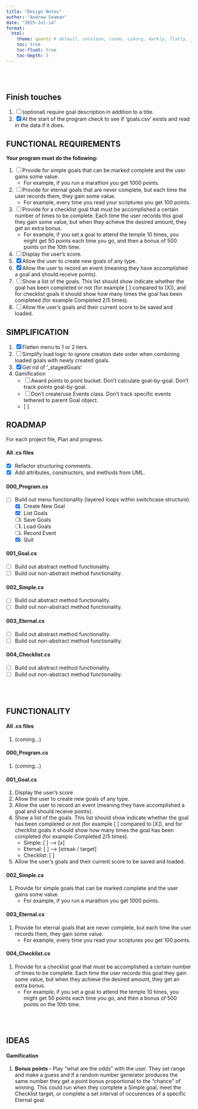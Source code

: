 ```yaml
---
title: "Design Notes"
author: "Andrew Seaman"
date: "2025-Jul-14"
format:
  html:
    theme: quartz # default, cerulean, cosmo, cyborg, darkly, flatly, journal, litera, lumen, lux, materia, minty, morph, pulse, quartz, sandstone, simplex, sketchy, slate, solar, spacelab, superhero, united, vapor, yeti, zephyr
    toc: true
    toc-float: true
    toc-depth: 3
---
```


</BR> </BR>

<!-- —————————————————————————————————————————————————————————————————————————————————————————— -->
## Finish touches
<!-- —————————————————————————————————————————————————————————————————————————————————————————— -->

1. [ ] (optional) require goal description in addition to a title.
2. [x] At the start of the program check to see if 'goals.csv' exists and read in the data if it does.


<!-- —————————————————————————————————————————————————————————————————————————————————————————— -->
## FUNCTIONAL REQUIREMENTS
<!-- —————————————————————————————————————————————————————————————————————————————————————————— -->

**Your program must do the following:**

1. [ ] Provide for simple goals that can be marked complete and the user gains some value.
    - For example, if you run a marathon you get 1000 points.
2. [ ] Provide for eternal goals that are never complete, but each time the user records them, they gain some value.
    - For example, every time you read your scriptures you get 100 points.
3. [ ] Provide for a checklist goal that must be accomplished a certain number of times to be complete. Each time the user records this goal they gain some value, but when they achieve the desired amount, they get an extra bonus.
    - For example, if you set a goal to attend the temple 10 times, you might get 50 points each time you go, and then a bonus of 500 points on the 10th time.
4. [ ] Display the user's score.
5. [x] Allow the user to create new goals of any type.
6. [x] Allow the user to record an event (meaning they have accomplished a goal and should receive points).
7. [ ] Show a list of the goals. This list should show indicate whether the goal has been completed or not (for example [ ] compared to [X]), and for checklist goals it should show how many times the goal has been completed (for example Completed 2/5 times).
8. [ ] Allow the user's goals and their current score to be saved and loaded.

<!-- —————————————————————————————————————————————————————————————————————————————————————————— -->
## SIMPLIFICATION
<!-- —————————————————————————————————————————————————————————————————————————————————————————— -->

1. [x] Flatten menu to 1 or 2 tiers.
2. [ ] Simplify load logic to ignore creation date order when combining loaded goals with newly created goals.
3. [x] Get rid of '_stagedGoals'
4. Gamification
    - [ ] Award points to point bucket. Don't calculate goal-by-goal. Don't track points goal-by-goal.
    - [ ] Don't create/use Events class. Don't track specific events tethered to parent Goal object.
    - [ ] 

<!-- —————————————————————————————————————————————————————————————————————————————————————————— -->
## ROADMAP
<!-- —————————————————————————————————————————————————————————————————————————————————————————— -->

For each project file, Plan and progress.

#### All .cs files
- [x] Refactor structuring comments.
- [x] Add attributes, constructors, and methods from UML.
<!-- - [ ]  -->

#### 000_Program.cs
- [ ] Build out menu functionality (layered loops within switchcase structure).
    1. [x] Create New Goal
    2. [x] List Goals
    3. [ ] Save Goals
    4. [ ] Load Goals
    5. [ ] Record Event
    <!-- 2. [ ] TopMenu: Level 2 (Customization)
        1. [ ] Update username
        2. [ ] Delete account (perhaps name the goals.(txt/csv/json) file after the user and delete that file.) -->
    6. [x] Quit

#### 001_Goal.cs
- [ ] Build out abstract method functionality.
- [ ] Build out non-abstract method functionality.

#### 002_Simple.cs
- [ ] Build out abstract method functionality.
- [ ] Build out non-abstract method functionality.

#### 003_Eternal.cs
- [ ] Build out abstract method functionality.
- [ ] Build out non-abstract method functionality.

#### 004_Checklist.cs
- [ ] Build out abstract method functionality.
- [ ] Build out non-abstract method functionality.

</BR> </BR>

<!-- —————————————————————————————————————————————————————————————————————————————————————————— -->
## FUNCTIONALITY
<!-- —————————————————————————————————————————————————————————————————————————————————————————— -->

#### All .cs files

1. (coming...)

#### 000_Program.cs

1. (coming...)

#### 001_Goal.cs

1. Display the user's score
2. Allow the user to create new goals of any type.
3. Allow the user to record an event (meaning they have accomplished a goal and should receive points).
4. Show a list of the goals. This list should show indicate whether the goal has been completed or not (for example [ ] compared to [X]), and for checklist goals it should show how many times the goal has been completed (for example Completed 2/5 times).
    - Simple: [ ] --> [x]
    - Eternal: [ ] --> [streak / target]
    - Checklist: [ ]
5. Allow the user's goals and their current score to be saved and loaded.

#### 002_Simple.cs

1. Provide for simple goals that can be marked complete and the user gains some value.
    - For example, if you run a marathon you get 1000 points.

#### 003_Eternal.cs

1. Provide for eternal goals that are never complete, but each time the user records them, they gain some value.
    - For example, every time you read your scriptures you get 100 points.

#### 004_Checklist.cs

1. Provide for a checklist goal that must be accomplished a certain number of times to be complete. Each time the user records this goal they gain some value, but when they achieve the desired amount, they get an extra bonus.
    - For example, if you set a goal to attend the temple 10 times, you might get 50 points each time you go, and then a bonus of 500 points on the 10th time.

</BR> </BR>

<!-- —————————————————————————————————————————————————————————————————————————————————————————— -->
## IDEAS
<!-- —————————————————————————————————————————————————————————————————————————————————————————— -->

#### Gamification

1. **Bonus points -** Play "what are the odds" with the user. They set range and make a guess and if a random number generator produces the same number they get a point bonus proportional to the "chance" of winning. This could run when they complete a Simple goal, meet the Checklist target, or complete a set interval of occurences of a specific Eternal goal.